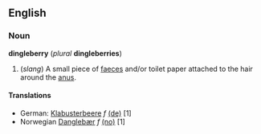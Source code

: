 ==English==
===Noun===
'''dingleberry''' (''plural'' '''dingleberries''')

#(''slang'') A small piece of [[faeces]] and/or toilet paper attached to the hair around the [[anus]].

==== Translations ====
* German: [[Klabusterbeere]] ''f'' [[:de:Klabusterbeere|(de)]] [1]
* Norwegian  [[Danglebær]]  ''f'' [[:no:Danglebær|(no)]] [1]